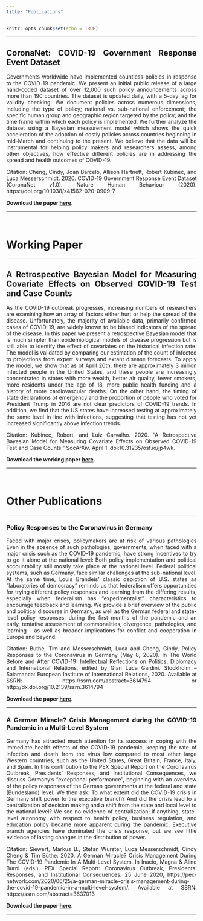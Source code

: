 ```yaml
---
title: "Publications"
---
```


```r
knitr::opts_chunk$set(echo = TRUE)
```

<style>
body {
text-align: justify}
</style>

***

## CoronaNet: COVID-19 Government Response Event Dataset {-}

Governments worldwide have implemented countless policies in response to the COVID-19 pandemic. We present an initial public release of a large hand-coded dataset of over 12,000 such policy announcements across more than 190 countries. The dataset is updated daily, with a 5-day lag for validity checking. We document policies across numerous dimensions, including the type of policy; national vs. sub-national enforcement; the specific human group and geographic region targeted by the policy; and the time frame within which each policy is implemented. We further analyze the dataset using a Bayesian measurement model which shows the quick acceleration of the adoption of costly policies across countries beginning in mid-March and continuing to the present. We believe that the data will be instrumental for helping policy makers and researchers assess, among other objectives, how effective different policies are in addressing the spread and health outcomes of COVID-19.

Citation: 
Cheng, Cindy, Joan Barceló, Allison Hartnett, Robert Kubinec, and Luca Messerschmidt. 2020. COVID-19 Government Response Event Dataset (CoronaNet v1.0). Nature Human Behaviour (2020). https://doi.org/10.1038/s41562-020-0909-7 

**Download the paper [here](https://www.nature.com/articles/s41562-020-0909-7).**

***

<br>


# Working Paper {-}

***

## A Retrospective Bayesian Model for Measuring Covariate Effects on Observed COVID-19 Test and Case Counts {-}

As the COVID-19 outbreak progresses, increasing numbers of researchers are examining how an array of factors either hurt or help the spread of the disease. Unfortunately, the majority of available data, primarily confirmed cases of COVID-19, are widely known to be biased indicators of the spread of the disease.  In this paper we present a retrospective Bayesian model that is much simpler than epidemiological models of disease progression but is still able to identify the effect of covariates on the historical infection rate. The model is validated by comparing our estimation of the count of infected to projections from expert surveys and extant disease forecasts. To apply the model, we show that as of April 20th, there are approximately 3 million infected people in the United States, and these people are increasingly concentrated in states with more wealth, better air quality, fewer smokers, more residents under the age of 18, more public health funding and a history of more cardiovascular deaths. On the other hand, the timing of state declarations of emergency and the proportion of people who voted for President Trump in 2016 are not clear predictors of COVID-19 trends. In addition, we find that the US states have increased testing at approximately the same level in line with infections, suggesting that testing has not yet increased significantly above infection trends.


Citation: 
Kubinec, Robert, and Luiz Carvalho. 2020. “A Retrospective Bayesian Model for Measuring Covariate Effects on Observed COVID-19 Test and Case Counts.” SocArXiv. April 1. doi:10.31235/osf.io/jp4wk.


**Download the working paper [here](https://osf.io/preprints/socarxiv/jp4wk/).**

***

<br>


# Other Publications {-}

***
### Policy Responses to the Coronavirus in Germany {-}

Faced with major crises, policymakers are at risk of various pathologies Even in the absence of such pathologies, governments, when faced with a major crisis such as the COVID-19 pandemic, have strong incentives to try to go it alone at the national level: Both policy implementation and political accountability still mostly take place at the national level. Federal political systems, such as Germany, face similar challenges at the sub-national level. At the same time, Louis Brandeis' classic depiction of U.S. states as "laboratories of democracy" reminds us that federalism offers opportunities for trying different policy responses and learning from the differing results, especially when federalism has "experimentalist" characteristics to encourage feedback and learning. We provide a brief overview of the public and political discourse in Germany, as well as the German federal and state-level policy responses, during the first months of the pandemic and an early, tentative assessment of commonalities, divergence, pathologies, and learning – as well as broader implications for conflict and cooperation in Europe and beyond. 


Citation: 
Buthe, Tim and Messerschmidt, Luca and Cheng, Cindy, Policy Responses to the Coronavirus in Germany (May 8, 2020). In The World Before and After COVID-19: Intellectual Reflections on Politics, Diplomacy and International Relations, edited by Gian Luca Gardini. Stockholm – Salamanca: European Institute of International Relations, 2020. Available at SSRN: https://ssrn.com/abstract=3614794 or http://dx.doi.org/10.2139/ssrn.3614794 


**Download the paper [here](https://ssrn.com/abstract=3614794).**

***

### A German Miracle? Crisis Management during the COVID-19 Pandemic in a Multi-Level System {-}

Germany has attracted much attention for its success in coping with the immediate health effects of the  COVID-19 pandemic, keeping the rate of infection and death from the virus low compared to most other large Western countries, such as the United States, Great Britain, France, Italy, and Spain. In this contribution to the PEX Special Report on the Coronavirus Outbreak, Presidents’ Responses, and Institutional Consequences, we discuss Germany’s “exceptional performance”, beginning with an overview of the policy responses of the German governments at the federal and state (Bundesland) level. We then ask: To what extent did the COVID-19 crisis in Germany shift power to the executive branch? And did the crisis lead to a centralization of decision making and a shift from the state and local level to the national level? We see no evidence of centralization; if anything, state-level autonomy with respect to health policy, business regulation, and education policy became more apparent during the pandemic. Executive branch agencies have dominated the crisis response, but we see little evidence of lasting changes in the distribution of power.


Citation: 
Siewert, Markus B., Stefan Wurster, Luca Messerschmidt, Cindy Cheng & Tim Büthe. 2020. A German Miracle? Crisis Management During The COVID-19 Pandemic In A Multi-Level System. In Inacio, Magna & Aline Burni (eds.). PEX Special Report: Coronavirus Outbreak, Presidents’ Responses, and Institutional Consequences. 25 June 2020, https://pex-network.com/2020/06/25/a-german-miracle-crisis-management-during-the-covid-19-pandemic-in-a-multi-level-system/. Available at SSRN: https://ssrn.com/abstract=3637013 

**Download the paper [here](https://ssrn.com/abstract=3637013).**

***

